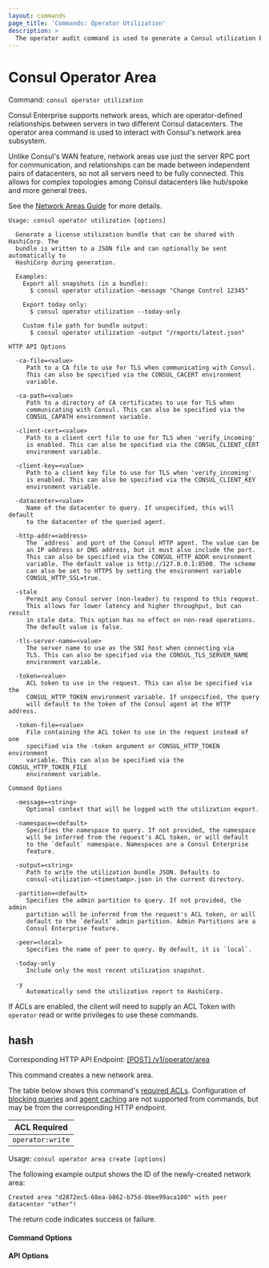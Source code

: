 ```yaml
---
layout: commands
page_title: 'Commands: Operator Utilization'
description: >
  The operator audit command is used to generate a Consul utilization bundle for license reporting
---
```


# Consul Operator Area

Command: `consul operator utilization`

<EnterpriseAlert />



Consul Enterprise supports network areas, which are operator-defined relationships
between servers in two different Consul datacenters. The operator area command is used to
interact with Consul's network area subsystem.

Unlike Consul's WAN feature, network areas use just the server RPC port for communication,
and relationships can be made between independent pairs of datacenters, so not all servers
need to be fully connected. This allows for complex topologies among Consul datacenters like
hub/spoke and more general trees.

See the [Network Areas Guide](/consul/tutorials/datacenter-operations/federation-network-areas) for more details.

```text
Usage: consul operator utilization [options]

  Generate a license utilization bundle that can be shared with HashiCorp. The
  bundle is written to a JSON file and can optionally be sent automatically to
  HashiCorp during generation.

  Examples:
    Export all snapshots (in a bundle):
      $ consul operator utilization -message "Change Control 12345"

    Export today only:
      $ consul operator utilization --today-only

    Custom file path for bundle output:
      $ consul operator utilization -output "/reports/latest.json"

HTTP API Options

  -ca-file=<value>
     Path to a CA file to use for TLS when communicating with Consul.
     This can also be specified via the CONSUL_CACERT environment
     variable.

  -ca-path=<value>
     Path to a directory of CA certificates to use for TLS when
     communicating with Consul. This can also be specified via the
     CONSUL_CAPATH environment variable.

  -client-cert=<value>
     Path to a client cert file to use for TLS when 'verify_incoming'
     is enabled. This can also be specified via the CONSUL_CLIENT_CERT
     environment variable.

  -client-key=<value>
     Path to a client key file to use for TLS when 'verify_incoming'
     is enabled. This can also be specified via the CONSUL_CLIENT_KEY
     environment variable.

  -datacenter=<value>
     Name of the datacenter to query. If unspecified, this will default
     to the datacenter of the queried agent.

  -http-addr=<address>
     The `address` and port of the Consul HTTP agent. The value can be
     an IP address or DNS address, but it must also include the port.
     This can also be specified via the CONSUL_HTTP_ADDR environment
     variable. The default value is http://127.0.0.1:8500. The scheme
     can also be set to HTTPS by setting the environment variable
     CONSUL_HTTP_SSL=true.

  -stale
     Permit any Consul server (non-leader) to respond to this request.
     This allows for lower latency and higher throughput, but can result
     in stale data. This option has no effect on non-read operations.
     The default value is false.

  -tls-server-name=<value>
     The server name to use as the SNI host when connecting via
     TLS. This can also be specified via the CONSUL_TLS_SERVER_NAME
     environment variable.

  -token=<value>
     ACL token to use in the request. This can also be specified via the
     CONSUL_HTTP_TOKEN environment variable. If unspecified, the query
     will default to the token of the Consul agent at the HTTP address.

  -token-file=<value>
     File containing the ACL token to use in the request instead of one
     specified via the -token argument or CONSUL_HTTP_TOKEN environment
     variable. This can also be specified via the CONSUL_HTTP_TOKEN_FILE
     environment variable.

Command Options

  -message=<string>
     Optional context that will be logged with the utilization export.

  -namespace=<default>
     Specifies the namespace to query. If not provided, the namespace
     will be inferred from the request's ACL token, or will default
     to the `default` namespace. Namespaces are a Consul Enterprise
     feature.

  -output=<string>
     Path to write the utilization bundle JSON. Defaults to
     consul-utilization-<timestamp>.json in the current directory.

  -partition=<default>
     Specifies the admin partition to query. If not provided, the admin
     partition will be inferred from the request's ACL token, or will
     default to the `default` admin partition. Admin Partitions are a
     Consul Enterprise feature.

  -peer=<local>
     Specifies the name of peer to query. By default, it is `local`.

  -today-only
     Include only the most recent utilization snapshot.

  -y
     Automatically send the utilization report to HashiCorp.
```

If ACLs are enabled, the client will need to supply an ACL Token with `operator`
read or write privileges to use these commands.

## hash

Corresponding HTTP API Endpoint: [\[POST\] /v1/operator/area](/consul/api-docs/operator/area#create-network-area)

This command creates a new network area.

The table below shows this command's [required ACLs](/consul/api-docs/api-structure#authentication). Configuration of
[blocking queries](/consul/api-docs/features/blocking) and [agent caching](/consul/api-docs/features/caching)
are not supported from commands, but may be from the corresponding HTTP endpoint.

| ACL Required     |
| ---------------- |
| `operator:write` |

Usage: `consul operator area create [options]`

The following example output shows the ID of the newly-created network area:

```text
Created area "d2872ec5-68ea-b862-b75d-0bee99aca100" with peer datacenter "other"!
```

The return code indicates success or failure.

#### Command Options


#### API Options


